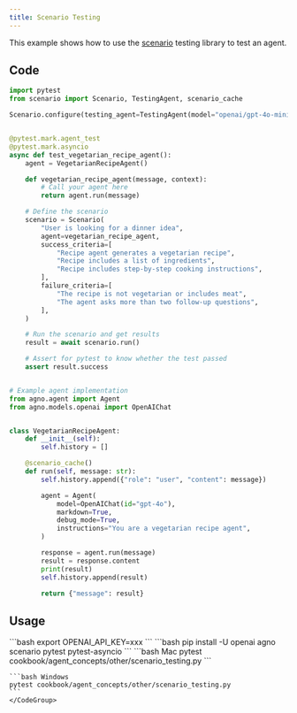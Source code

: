 ```yaml
---
title: Scenario Testing
---
```


This example shows how to use the [scenario](https://github.com/langwatch/scenario) testing library to test an agent.

## Code

```python cookbook/agent_concepts/other/scenario_testing.py
import pytest
from scenario import Scenario, TestingAgent, scenario_cache

Scenario.configure(testing_agent=TestingAgent(model="openai/gpt-4o-mini"))


@pytest.mark.agent_test
@pytest.mark.asyncio
async def test_vegetarian_recipe_agent():
    agent = VegetarianRecipeAgent()

    def vegetarian_recipe_agent(message, context):
        # Call your agent here
        return agent.run(message)

    # Define the scenario
    scenario = Scenario(
        "User is looking for a dinner idea",
        agent=vegetarian_recipe_agent,
        success_criteria=[
            "Recipe agent generates a vegetarian recipe",
            "Recipe includes a list of ingredients",
            "Recipe includes step-by-step cooking instructions",
        ],
        failure_criteria=[
            "The recipe is not vegetarian or includes meat",
            "The agent asks more than two follow-up questions",
        ],
    )

    # Run the scenario and get results
    result = await scenario.run()

    # Assert for pytest to know whether the test passed
    assert result.success


# Example agent implementation
from agno.agent import Agent
from agno.models.openai import OpenAIChat


class VegetarianRecipeAgent:
    def __init__(self):
        self.history = []

    @scenario_cache()
    def run(self, message: str):
        self.history.append({"role": "user", "content": message})

        agent = Agent(
            model=OpenAIChat(id="gpt-4o"),
            markdown=True,
            debug_mode=True,
            instructions="You are a vegetarian recipe agent",
        )

        response = agent.run(message)
        result = response.content
        print(result)
        self.history.append(result)

        return {"message": result}
```

## Usage

<Steps>
  <Snippet file="create-venv-step.mdx" />

  <Step title="Set your API key">
    ```bash
    export OPENAI_API_KEY=xxx
    ```
  </Step>

  <Step title="Install libraries">
    ```bash
    pip install -U openai agno scenario pytest pytest-asyncio
    ```
  </Step>

  <Step title="Run Agent">
    <CodeGroup>
    ```bash Mac
    pytest cookbook/agent_concepts/other/scenario_testing.py
    ```

    ```bash Windows
    pytest cookbook/agent_concepts/other/scenario_testing.py
    ```
    </CodeGroup>
  </Step>
</Steps> 